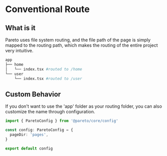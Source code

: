 # Conventional Route

## What is it

Pareto uses file system routing, and the file path of the page is simply mapped to the routing path, which makes the routing of the entire project very intuitive.

```bash
app
├── home
│   └── index.tsx #routed to /home
└── user
    └── index.tsx #routed to /user
```

## Custom Behavior

If you don't want to use the 'app' folder as your routing folder, you can also customize the name through configuration.

```ts
import { ParetoConfig } from '@pareto/core/config'

const config: ParetoConfig = {
  pageDir: 'pages',
}

export default config
```
